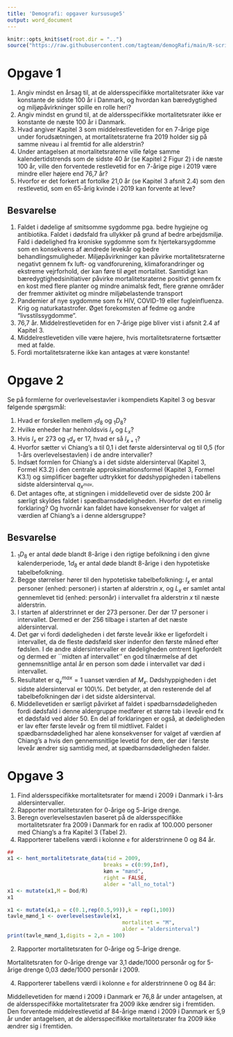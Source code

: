 ```yaml
---
title: 'Demografi: opgaver kursusuge5'
output: word_document
---
```

```r
knitr::opts_knit$set(root.dir = "..")
source("https://raw.githubusercontent.com/tagteam/demogRafi/main/R-scripts/demofunk.R")
```


# Opgave 1

1.  Angiv mindst en årsag til, at de aldersspecifikke
    mortalitetsrater ikke var konstante de sidste 100 år i Danmark,
    og hvordan kan bæredygtighed og miljøpåvirkninger spille en rolle heri?
2.  Angiv mindst en grund til, at de aldersspecifikke 
    mortalitetsrater ikke er konstante de næste 100 år i Danmark.
3.  Hvad angiver Kapitel 3 som middelrestlevetiden for en
    7-årige pige under forudsætningen, at mortalitetsraterne
    fra 2019 holder sig på samme niveau i al fremtid for alle alderstrin?
4.  Under antagelsen at mortalitetsraterne ville følge samme kalendertidstrends 
    som de sidste 40 år (se Kapitel 2 Figur 2) i de næste 
    100 år, ville den forventede restlevetid for en 7-årige pige i 2019
    være mindre eller højere end 76,7 år?
5.  Hvorfor er det forkert at fortolke 21,0 år (se Kapitel 3 afsnit 2.4) som den 
    restlevetid, som en 65-årig kvinde i 2019 kan forvente at leve?


## Besvarelse

1.  Faldet i dødelige af smitsomme sygdomme pga. bedre hygiejne og
    antibiotika. Faldet i dødsfald fra ullykker på grund af bedre
    arbejdsmiljø. Fald i dødelighed fra kroniske sygdomme som fx
    hjertekarsygdomme som en konsekvens af ændrede levekår og bedre
    behandlingsmuligheder.  Miljøpåvirkninger kan påvirke
    mortalitetsraterne negativt gennem fx luft- og vandforurening,
    klimaforandringer og ekstreme vejrforhold, der kan føre til øget
    mortalitet. Samtidigt kan bæredygtighedsinitiativer påvirke
    mortalitetsraterne positivt gennem fx en kost med flere planter og
    mindre animalsk fedt, flere grønne områder der fremmer aktivitet og
    mindre miljøbelastende transport
2.  Pandemier af nye sygdomme som fx HIV, COVID-19 eller fugleinfluenza. Krig og naturkatastrofer. Øget forekomsten af fedme og andre "livsstilssygdomme".
3.  76,7 år. Middelrestlevetiden for en 7-årige pige bliver vist i afsnit 2.4 af Kapitel 3.
4.  Middelrestlevetiden ville være højere, hvis mortalitetsraterne fortsætter med at falde.
5.  Fordi mortalitetsraterne ikke kan antages at være konstante!


# Opgave 2

Se på formlerne for overlevelsestavler i kompendiets Kapitel 3 og besvar følgende spørgsmål:

1.  Hvad er forskellen mellem ${}_1d_8$ og ${}_1D_8$?
2.  Hvilke enheder har henholdsvis $l_x$ og $L_x$?
3.  Hvis $l_x$ er 273 og ${}_1d_x$ er 17, hvad er så $l_{x+1}$?
6.  Hvorfor sætter vi Chiang's a til 0,1 i det første aldersinterval og til 0,5 (for 1-års overlevelsestavlen) i de andre intervaller?
5.  Indsæt formlen for Chiang's a i det sidste aldersinterval (Kapitel 3, Formel K3.2) i 
    den centrale approksimationsformel (Kapitel 3, Formel K3.1) og simplificer 
    bagefter udtrykket for dødshyppigheden i tabellens sidste aldersinterval $q_{x^{max}}$.
6.  Det antages ofte, at stigningen i middellevetid over de sidste 200 år særligt skyldes faldet i spædbarnsdødeligheden. Hvorfor det en rimelig forklaring? Og hvornår kan faldet have konsekvenser for valget af værdien af Chiang's a i denne aldersgruppe?


## Besvarelse

1.  ${}_1D_8$ er antal døde blandt 8-årige i den rigtige befolkning i den givne kalenderperiode, $_{}1d_8$ er antal døde blandt 8-årige i den hypotetiske tabelbefolkning.
2.  Begge størrelser hører til den hypotetiske tabelbefolkning: $l_x$ er antal personer (enhed: personer) i starten af alderstrin $x$, og $L_x$ er samlet antal gennemlevet tid (enhed: personår) i intervallet fra alderstrin $x$ til næste alderstrin.
3.  I starten af alderstrinnet er der 273 personer. Der dør 17 personer i intervallet. Dermed er der 256 tilbage i starten af det næste aldersinterval.
6.  Det gør vi fordi dødeligheden i det første leveår ikke er ligefordelt i intervallet, da de fleste dødsfæld sker indenfor den første måned efter fødslen. I de andre aldersintervaller er dødeligheden omtrent ligefordelt og dermed er \`\`midten af intervallet'' en god tilnærmelse af det gennemsnitlige antal år en person som døde i intervallet var død i intervallet.
5.  Resultatet er $q_x^{max} = 1$ uanset værdien af $M_x$. Dødshyppigheden i det sidste aldersinterval er 100\\%. Det betyder, at den resterende del af tabelbefolkningen dør i det sidste aldersinterval.
6.  Middellevetiden er særligt påvirket af faldet i spødbarnsdødeligheden fordi dødsfald i denne aldergruppe medfører et større tab i leveår end fx et dødsfald ved alder 50. En del af forklaringen er også, at dødeligheden er lav efter første leveår og frem til midtlivet. Faldet i spædbarnsdødelighed har alene  konsekvenser for valget af værdien af Chiang's a hvis den gennemsnitlige levetid for dem, der dør i første leveår ændrer sig samtidig med, at spædbarnsdødeligheden falder.


# Opgave 3

1.  Find aldersspecifikke mortalitetsrater for mænd i 2009 i Danmark i 1-års aldersintervaller.
2.  Rapporter mortalitetsraten for 0-årige og 5-årige drenge.
3.  Beregn overlevelsestavlen baseret på de aldersspecifikke mortalitetsrater fra 2009 i Danmark for en radix af 100.000
    personer med Chiang's a fra Kapitel 3 (Tabel 2).
4.  Rapporterer tabellens værdi i kolonne `e` for alderstrinnene 0 og 84 år.

```r
## 
x1 <- hent_mortalitetsrate_data(tid = 2009,
                               breaks = c(0:99,Inf),
                               køn = "mænd",
                               right = FALSE, 
                               alder = "all_no_total")
x1 <- mutate(x1,M = Dod/R)
x1 
```

```r
x1 <- mutate(x1,a = c(0.1,rep(0.5,99)),k = rep(1,100))
tavle_mænd_1 <- overlevelsestavle(x1,
                                     mortalitet = "M",
                                     alder = "aldersinterval")
print(tavle_mænd_1,digits = 2,n = 100) 
```

2.  Rapporter mortalitetsraten for 0-årige og 5-årige drenge.

Mortalitetsraten for 0-årige drenge var 3,1 døde/1000 personår og for 5-årige drenge 0,03 døde/1000 personår i 2009.

4.  Rapporterer tabellens værdi i kolonne `e` for alderstrinnene 0 og 84 år:

Middellevetiden for mænd i 2009 i Danmark er 76,8 år under antagelsen,
at de aldersspecifikke mortalitetsrater fra 2009 ikke ændrer sig i
fremtiden.  Den forventede middelrestlevetid af 84-årige mænd i 2009 i
Danmark er 5,9 år under antagelsen, at de aldersspecifikke
mortalitetsrater fra 2009 ikke ændrer sig i fremtiden.

